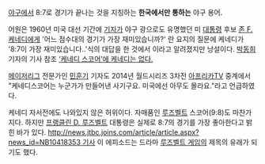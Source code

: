 [[야구]]에서 8:7로 경기가 끝나는 것을 지칭하는 '''한국에서만 통하는''' 야구 용어.

어원은 1960년 미국 대선 기간에 [[기자]]가 야구 광으로도 유명했던 미 [[대통령]] 후보 [[존 F. 케네디]]에게 '어느 점수대의 경기가 가장 재미있습니까?' 란 요지의 질문에 케네디가 '8:7이 가장 재미있습니다..'식의 대답을 한 것에서 이라고 알려졌지만 낭설이다. [[박동희]] 기자의 기사 참조 [http://news.naver.com/main/read.nhn?mode=LSD&mid=sec&sid1=107&oid=295&aid=0000000481  ‘케네디 스코어’에 케네디는 없다.]

[[메이저리그]] 전문가인 [[민훈기]] 기자도 2014년 월드시리즈 3차전 [[아프리카TV]] 중계에서 "케네디스코어는 누군가가 만들어낸 사기구요. 미국에선 아무도 몰라요."라고 언급하였다. 
 
케네디 자서전에도 나와있지 않은 허위이다. 자매품인 [[루즈벨트]] 스코어(9:8)도 마찬가지다. 하지만 [[프랭클린 D. 루즈벨트]] 대통령은 실제로 8:7의 경기를 가장 좋아한다고 밝힌 바가 있다. [[http://news.jtbc.joins.com/article/article.aspx?news_id=NB10418353 기사]] 이 에피소드는 드라마 [[루즈벨트 게임]]의 제목의 유래가 되기도 했다.
